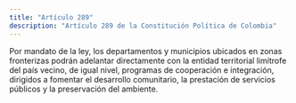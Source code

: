 ```yaml
---
title: "Artículo 289"
description: "Artículo 289 de la Constitución Política de Colombia"
---
```


Por mandato de la ley, los departamentos y municipios ubicados en zonas fronterizas podrán adelantar directamente con la entidad territorial limítrofe del país vecino, de igual nivel, programas de cooperación e integración, dirigidos a fomentar el desarrollo comunitario, la prestación de servicios públicos y la preservación del ambiente.
